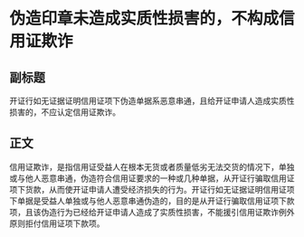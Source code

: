 # 伪造印章未造成实质性损害的，不构成信用证欺诈
## 副标题
开证行如无证据证明信用证项下伪造单据系恶意串通，且给开证申请人造成实质性损害的，不应认定信用证欺诈。
## 正文
信用证欺诈，是指信用证受益人在根本无货或者质量低劣无法交货的情况下，单独或与他人恶意串通，伪造符合信用证要求的一种或几种单据，从开证行骗取信用证项下货款，从而使开证申请人遭受经济损失的行为。开证行如无证据证明信用证项下单据是受益人单独或与他人恶意串通伪造的，目的是从开证行骗取信用证项下款项，且该伪造行为已经给开证申请人造成了实质性损害，不能援引信用证欺诈例外原则拒付信用证项下款项。